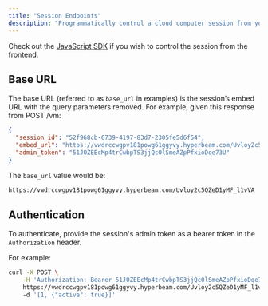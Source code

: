 ```yaml
---
title: "Session Endpoints"
description: "Programmatically control a cloud computer session from your backend"
---
```


Check out the [JavaScript SDK](/client-sdk/javascript) if you wish to control the session from the frontend.

## Base URL

The base URL (referred to as `base_url` in examples) is the session’s embed URL with the query parameters removed. For example, given this response from POST /vm:

```json
{
  "session_id": "52f968cb-6739-4197-83d7-2305fe5d6f54",
  "embed_url": "https://vwdrccwgpv181powg61ggyvy.hyperbeam.com/Uvloy2c5QZeD1yMF_l1vVA?token=c8iw3SmQglOU0ugfLr3dWY2LalSKI_WOGUldEt8knbw",
  "admin_token": "51JOZEEcMp4trCwbpTS3jjQc0lSmeAZpPfxioDqe73U"
}
```

The `base_url` value would be:

```bash
https://vwdrccwgpv181powg61ggyvy.hyperbeam.com/Uvloy2c5QZeD1yMF_l1vVA
```

## Authentication

To authenticate, provide the session's admin token as a bearer token in the `Authorization` header.

For example:

```bash
curl -X POST \
    -H 'Authorization: Bearer 51JOZEEcMp4trCwbpTS3jjQc0lSmeAZpPfxioDqe73U' \
    https://vwdrccwgpv181powg61ggyvy.hyperbeam.com/Uvloy2c5QZeD1yMF_l1vVA/tabs.update
    -d '[1, {"active": true}]'
```

